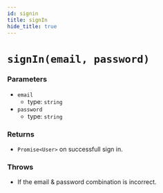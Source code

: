 ```yaml
---
id: signin
title: signIn
hide_title: true
---
```


# ``signIn(email, password)``

### Parameters
- ``email``
  - type: ``string``
- ``password``
  - type: ``string``

### Returns
- ``Promise<User>`` on successfull sign in.

### Throws
- If the email & password combination is incorrect.